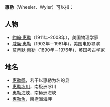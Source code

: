 '''惠勒'''（Wheeler、Wyler）可以指：

==人物==
*[[約翰·惠勒|約翰·惠勒]]（1911年–2008年），美国物理学家
*[[威廉·惠勒|威廉·惠勒]]（1902年－1981年)，美国电影导演
*[[莫蒂默·惠勒|莫蒂默·惠勒]]（1890年－1976年)，英国考古学家
==地名==
*[[惠勒縣|惠勒縣]]，若干以惠勒为名的县
*[[惠勒冰川|惠勒冰川]]，南极洲冰川
*[[惠勒海峽|惠勒海峽]]，南極洲海峽
*[[惠勒角|惠勒角]]，南極洲海岬

{{Disambig|Cat=二字消歧义}}